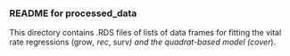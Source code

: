 ### README for processed_data

This directory contains .RDS files of lists of data frames for fitting the vital rate regressions (grow*, rec*, surv*) and the quadrat-based model (cover*).